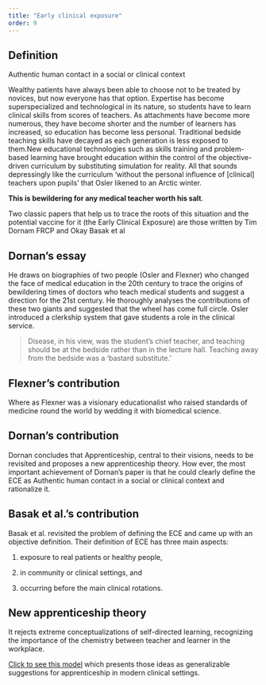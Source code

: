 ```yaml
---
title: "Early clinical exposure"
order: 9
---
```


::: callout-important
## Definition

Authentic human contact in a social or clinical context
:::

Wealthy patients have always been able to choose not to be treated by novices, but now everyone has that option. Expertise has become superspecialized and technological in its nature, so students have to learn clinical skills from scores of teachers. As attachments have become more numerous, they have become shorter and the number of learners has increased, so education has become less personal. Traditional bedside teaching skills have decayed as each generation is less exposed to them.New educational technologies such as skills training and problem-based learning have brought education within the control of the objective-driven curriculum by substituting simulation for reality. All that sounds depressingly like the curriculum ‘without the personal influence of \[clinical\] teachers upon pupils’ that Osler likened to an Arctic winter.

**This is bewildering for any medical teacher worth his salt**.

Two classic papers that help us to trace the roots of this situation and the potential vaccine for it (the Early Clinical Exposure) are those written by Tim Dornam FRCP and Okay Basak et al

## Dornan’s essay

He draws on biographies of two people (Osler and Flexner) who changed the face of medical education in the 20th century to trace the origins of bewildering times of doctors who teach medical students and suggest a direction for the 21st century. He thoroughly analyses the contributions of these two giants and suggested that the wheel has come full circle. Osler introduced a clerkship system that gave students a role in the clinical service.

> Disease, in his view, was the student’s chief teacher, and teaching should be at the bedside rather than in the lecture hall. Teaching away from the bedside was a ‘bastard substitute.’

## Flexner's contribution

Where as Flexner was a visionary educationalist who raised standards of medicine round the world by wedding it with biomedical science.

## Dornan's contribution

Dornan concludes that Apprenticeship, central to their visions, needs to be revisited and proposes a new apprenticeship theory. How ever, the most important achievement of Dornan’s paper is that he could clearly define the ECE as Authentic human contact in a social or clinical context and rationalize it.

## Basak et al.'s contribution

Basak et al. revisited the problem of defining the ECE and came up with an objective definition. Their definition of ECE has three main aspects:

1.  exposure to real patients or healthy people,

2.  in community or clinical settings, and

3.  occurring before the main clinical rotations.

::: callout-tip
## New apprenticeship theory

It rejects extreme conceptualizations of self-directed learning, recognizing the importance of the chemistry between teacher and learner in the workplace.
:::

[Click to see this model](https://www.ncbi.nlm.nih.gov/pmc/articles/PMC1079407/table/tbl1/?report=objectonly) which presents those ideas as generalizable suggestions for apprenticeship in modern clinical settings.
